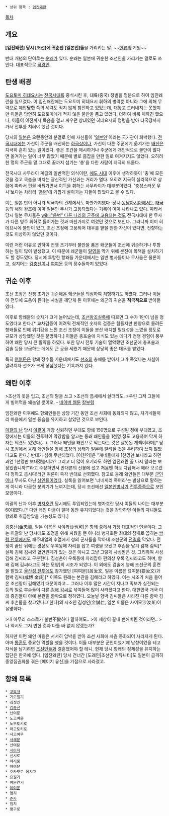  * 상위 항목 : [[임진왜란]]

{{{+1 降倭 }}}

[[목차]]

== 개요 ==

'''[임진왜란] 당시 [조선]에 귀순한 [일본인]들'''을 가리키는 말. ~~[[한류]]의 기원~~

반대 개념의 단어로는 [[순왜]]가 있다. 순왜는 일본에 귀순한 조선인을 가리키는 말로도 쓰인다. 대표적으로 [[국경인]].

== 탄생 배경 ==

[[도요토미 히데요시]]는 [[전국시대]]를 종식시킨 후, 대륙(중국) 정벌을 명분으로 하여 임진왜란을 일으켰다. 이 임진왜란에는 도요토미 히데요시 휘하의 병력뿐 아니라 그에 의해 무력으로 제압'''당한''' 쪽의 세력도 적지 않게 참전하고 있었는데, 대놓고 드러내지는 못했지만 이들은 당연히 도요토미에게 적지 않은 불만을 품고 있었다. 더하여 비록 패하긴 했으나, 이들이 이전까지 목숨을 걸고 싸우던 상대였던 히데요시의 명령을 받아 타국땅까지 가서 전투를 치러야 했던 것이다.

당시의 [[일본]]은 오랜동안의 분열로 인해 자신들이 '[[일본인]]'이라는 국가관이 희박했다. [[전국시대]]에는 가신이 주군을 배신하는 [[하극상]]이나, 가신이 다른 주군에게 옮겨가는 [[배신]]은 지극히 흔히 있는 일이었다. 좋은 조건을 제시하거나 주군에게 개인적으로 불만이 많다면 옮겨가는 일이 너무 많았기 때문에 별로 흠잡을 만한 일로 여겨지지도 않았다. 오히려 한 명의 주군을 말 그대로 끝까지 섬기는 '충'을 다한 사람이 지극히 드물다.

전국시대 사무라이 계급의 일반적인 의식이란, [[에도 시대]] 이후에 생각하듯이 '충'에 모든 것을 걸고 목숨을 바치는 광신적인 가신과는 거리가 멀다. 오히려 지극히 실리적으로 상황에 따라서 편을 바꿔가면서 이득을 취하는 사무라이가 대부분이었다. '충성스러운 무사'보다는 차라리 '[[용병]]'에 가깝게 살아가는 자들이 많았다고 볼 수 있다.

이는 일본 만이 아니라 외국과의 관계에서도 마찬가지였다. 당시 [[동남아시아]]에서는 [[태국]] 등의 해외 왕조에 이미 일본인 무사가 고용되었다는 기록이 이미 나타나고 있다. 따라서 당시 일본 무사들은 [[wiki:"용병" 다른 나라의 군주에 고용되는 것]]도 전국시대에 한 무사가 다른 영주 휘하로 들어가는 것과 마찬가지로 여겼던 것으로 보인다. 그러니까 이미 히데요시에 불만이 있고, 조선 조정에 고용되어 대우를 받을 만한 자신이 있다면, 전향하는 것도 이상하지 않았던 것이다.

이런 저런 이유로 인하여 전쟁 초기부터 불만을 품은 왜군들이 조선에 귀순하거나 투항하는 일이 많이 발생했고, 이 때문에 왜군들이 [[탈영]]을 막기 위해 본진에 목책을 설치하기도 할 정도였다. 당시에 투항한 항왜들 가운데에서는 일반 병사들이나 무사들은 물론이고, 심지어는 [[김충선]]이나 [[여여문]] 등의 장수들까지 있었다. 

== 귀순 이후 ==
조선 조정은 전쟁 초기엔 귀순해온 왜군들을 의심하여 처형하기도 하였다. 그러나 이들이 전투에 도움이 된다는 사실을 깨닫게 된 이후에는 왜군의 귀순을 '''적극적으로''' 받아들였다. 

이후로 항왜들의 숫자가 크게 늘어났는데, [[조선왕조실록]]에 따르면 그 수가 1만이 넘을 정도였다고 한다.[* 교차검증이 어려워 전체적인 숫자의 검증은 힘들지만 한양으로 몰려든 항왜들로 인해 위기감을 느낀 조선 조정이 이들을 분산 배치할 필요성을 느꼈을 정도로 규모가 상당했던 것은 분명하다.] 이들은 총포술에 지식도 있는 데다가 전쟁 경험이 풍부하여 왜란 당시 큰 활약을 하였다. 또한 당시 전투 기술이 열악했던 조선군에 총포술과 검술 등을 보급하는 데에도 큰 공을 세웠기 때문에 상당히 좋은 대우를 받았다.

특히 [[여여문]]은 항왜 장수들 가운데에서도 [[선조]]의 총애를 받아서 그가 죽었다는 사실이 알려지자 선조가 크게 상심했다는 기록까지 있다.

== 왜란 이후 ==
>조선의 옷을 입고, 조선의 말을 쓰고
>조선의 틈새에서 살더라도.
>우린 그저 그들에게 빌어먹을 왜놈일 뿐이오. - [[네이버 웹툰]] [[칼부림]]

임진왜란 이후에도 항왜인들은 상당 기간 동안 조선 사회에 동화되지 않고, 자기네들끼리 마을에서 일본 풍습을 유지하고 살았던 것으로 보인다.

[[이괄의 난]] 당시 [[이괄]]이 가장 신뢰하던 부대도 항왜 150명으로 구성된 정예 부대였고, 조정에서는 이들의 전투력이 막강함을 알고는 동래 왜인들을 1천명 정도 고용하여 막게 하자는 의견도 있었다(…). 그러나 왜인을 왜인으로 막는다는 것은 잘못된 계책이라며[* 당시 조정에서 동래 왜인들을 통해 조정의 상태가 일본에 알려질 것을 우려하여 쓰지 않았다고도 한다.] 반대가 심해 무산되었다. [이원익]은 "걔네들에게 1천명만 보내라고 하면 과연 1천명만 보내겠습니까? 그리고 더 많이 오기라도 하면 임진왜란 꼴 나지 말라는 보장있습니까?"라고 주장하면서 반대론의 선봉에 섰고 처음엔 하도 다급해서 에라 모르겠다 청하고 봅시다!라던 여론이 즉각 반대로 선회했다. 참고로 동래 왜인들은 대부분 [[군인]]이나 무사도 아닌 [[상인]]들이었다. 실록을 읽어보면 '너네끼리 죽어라'는 발상으로 말하는게 아니라 다급한 분위기가 느껴지는데, 당시 조선에선 [[일본인]]병사가 [[전투종족]]으로 보인 모양이다.

이괄의 난과 이후 [[병자호란]] 당시에도 투입되었는데 병자호란 당시 이들의 나이는 대부분 60대였다.[* 다만 왜인 마을이 얼마 동안 유지되었다는 것을 감안하면 이들의 자녀들도 항왜로 취급받았을 가능성도 있다.]

[[김충선]](金忠善, 일본 이름은 사야카沙也可)은 항왜 중에서 가장 대표적인 인물이다. 그는 이괄의 난 당시에도 조정을 위해 싸웠을 뿐 아니라 병자호란 최대의 참패로 꼽히는 [[쌍령 전투]]에서도 패주대열의 후열에서 청의 군사들을 막아내 조선군의 [[전멸]]을 막았다. 전쟁이 끝난 뒤에는 경상도 우록동에 자리를 잡고 여생을 보냈고 후손을 남겨 김해 김씨[* 실제 김해 김씨와 혈연관계가 있는 것은 아니고 그냥 그렇게 사성받은 것. 그리하여 사성 김해 김씨라고 구분한다. 집성촌이 우록동에 자리잡아 편의상 우록 김씨라고도 하며, 항왜 김해 김씨라고도 하는 모양]의 시조가 되었다. 이 외에도 검술에 능해 조선군의 훈련을 맡았고 [[울산성 전투]]에도 참가했던 [여여문](呂汝文, 일본 이름은 요여문(要汝文)과 함박 김씨(咸博 金氏)[* 이쪽도 원래는 본관을 김해라고 하였다. 이는 시조가 처음 들어온 조선땅이 김해였기 때문이라고... 그러나 이후 많은 시간이 지나고 족보가 실전되는 등의 일로 후손들이 다른 [[김해 김씨]]로 섞여들어 많이 사라졌다고 한다. 대한민국 개국 이래 종친들이 아예 본관을 함박으로 정하였다. 오늘날 함박 김씨들은 사라진 다른 함박 김씨 후손들을 찾고있다고 한다]의 시조인 김성인(金誠仁, 일본 이름은 사여모沙汝某)이 유명하다.

>내 아무리 스스로가 불변不變하다 말하여도..
>이 세상이 끝내 변해버린 것이라면..
>나 역시도 그저 변한 것과 다를 바 없지 않겠는가?

하지만 이런 왜인 마을은 서서히 압박을 받아 조선 사회에 차츰 동화되어 사라지게 된다. 아마 [[통혼]]도 중요한 역할을 했을 것이다. 이들 대부분은 군인이었기에 남성이었을 테고 자식을 남기려면 [[조선인]]들과 결혼했어야 할 테니. 현재 당시 항왜의 정체성을 유지하는 집단은 한국에 없다. [임진왜란] 당시 건너간 [도래인|조선인 커뮤니티]도 일본이 급격히 중앙집권화를 겪은 [메이지 유신]을 기점으로 사라졌고.

== 항왜 목록 ==
 * [[고효내]]
 * 기오질기
 * 김성인
 * [[김충선]]
 * 난여문
 * 노고여문
 * 노부토키로
 * 마고토키로
 * 사고여무
 * [[사쇄문]]
 * 산여문
 * [[서아지]]
 * 신시로
 * 야시로
 * 야여문
 * 오카모토 에치고
 * 요질기
 * 여문연기
 * [[여여문]]
 * 염지
 * [[준사]]
 * 첨지
 * 평구로
